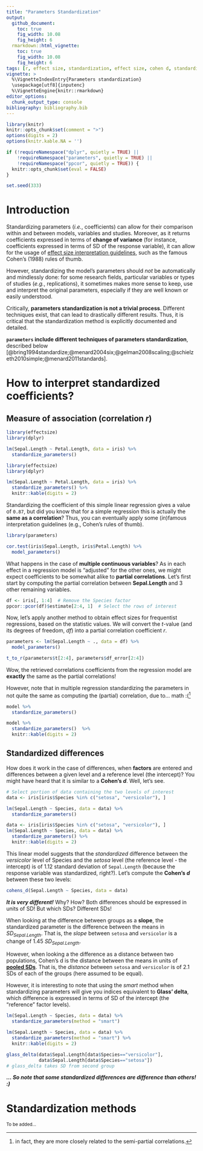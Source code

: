 ```yaml
---
title: "Parameters Standardization"
output: 
  github_document:
    toc: true
    fig_width: 10.08
    fig_height: 6
  rmarkdown::html_vignette:
    toc: true
    fig_width: 10.08
    fig_height: 6
tags: [r, effect size, standardization, effect size, cohen d, standardized coefficients]
vignette: >
  %\VignetteIndexEntry{Parameters standardization}
  \usepackage[utf8]{inputenc}
  %\VignetteEngine{knitr::rmarkdown}
editor_options: 
  chunk_output_type: console
bibliography: bibliography.bib
---
```


```r
library(knitr)
knitr::opts_chunk$set(comment = ">")
options(digits = 2)
options(knitr.kable.NA = '')

if (!requireNamespace("dplyr", quietly = TRUE) ||
    !requireNamespace("parameters", quietly = TRUE) ||
    !requireNamespace("ppcor", quietly = TRUE)) {
  knitr::opts_chunk$set(eval = FALSE)
}

set.seed(333)
```

# Introduction

Standardizing parameters (*i.e.*, coefficients) can allow for their comparison within and between models, variables and studies. Moreover, as it returns coefficients expressed in terms of **change of variance** (for instance, coefficients expressed in terms of SD of the response variable), it can allow for the usage of [effect size interpretation guidelines](https://easystats.github.io/effectsize/articles/interpret.html), such as the famous Cohen's (1988) rules of thumb.

However, standardizing the model's parameters should *not* be automatically and mindlessly done: for some research fields, particular variables or types of studies (*e.g.*, replications), it sometimes makes more sense to keep, use and interpret the original parameters, especially if they are well known or easily understood.

Critically, **parameters standardization is not a trivial process**. Different techniques exist, that can lead to drastically different results. Thus, it is critical that the standardization method is explicitly documented and detailed.

**`parameters` include different techniques of parameters standardization**, described below [@bring1994standardize;@menard2004six;@gelman2008scaling;@schielzeth2010simple;@menard2011standards].

# How to interpret standardized coefficients?


## Measure of association (correlation *r*)

```r
library(effectsize)
library(dplyr)

lm(Sepal.Length ~ Petal.Length, data = iris) %>% 
  standardize_parameters()
```
```r
library(effectsize)
library(dplyr)

lm(Sepal.Length ~ Petal.Length, data = iris) %>% 
  standardize_parameters() %>% 
  knitr::kable(digits = 2)
```

Standardizing the coefficient of this simple linear regression gives a value of `0.87`, but did you know that for a simple regression this is actually the **same as a correlation**? Thus, you can eventually apply some (*in*)famous interpretation guidelines (e.g., Cohen's rules of thumb).

```r
library(parameters)

cor.test(iris$Sepal.Length, iris$Petal.Length) %>% 
  model_parameters()
```


What happens in the case of **multiple continuous variables**? As in each effect in a regression model is "adjusted" for the other ones, we might expect coefficients to be somewhat alike to **partial correlations**. Let's first start by computing the partial correlation between **Sepal.Length** and 3 other remaining variables.


```r
df <- iris[, 1:4]  # Remove the Species factor
ppcor::pcor(df)$estimate[2:4, 1]  # Select the rows of interest
```


Now, let's apply another method to obtain effect sizes for frequentist regressions, based on the statistic values. We will convert the *t*-value (and its degrees of freedom, *df*) into a partial correlation coefficient *r*.


```r
parameters <- lm(Sepal.Length ~ ., data = df) %>% 
  model_parameters()

t_to_r(parameters$t[2:4], parameters$df_error[2:4])
```

Wow, the retrieved correlations coefficients from the regression model are **exactly** the same as the partial correlations!

However, note that in multiple regression standardizing the parameters in not quite the same as computing the (partial) correlation, due to... math :(^[in fact, they are more closely related to the semi-partial correlations.]

```r
model %>% 
  standardize_parameters() 
```
```r
model %>% 
  standardize_parameters()  %>% 
  knitr::kable(digits = 2)
```

## Standardized differences

How does it work in the case of differences, when **factors** are entered and differences between a given level and a reference level (the intercept)? You might have heard that it is similar to a **Cohen's *d***. Well, let's see.

```r
# Select portion of data containing the two levels of interest
data <- iris[iris$Species %in% c("setosa", "versicolor"), ]

lm(Sepal.Length ~ Species, data = data) %>% 
  standardize_parameters()
```
```r
data <- iris[iris$Species %in% c("setosa", "versicolor"), ]
lm(Sepal.Length ~ Species, data = data) %>% 
  standardize_parameters() %>% 
  knitr::kable(digits = 2)
```

This linear model suggests that the *standardized* difference between the *versicolor* level of Species and the *setosa* level (the reference level - the intercept) is of 1.12 standard deviation of `Sepal.Length` (because the response variable was standardized, right?). Let's compute the **Cohen's *d*** between these two levels:

```r
cohens_d(Sepal.Length ~ Species, data = data) 
```

***It is very different!*** Why? How? Both differences should be expressed in units of SD! But which SDs? Different SDs!

When looking at the difference between groups as a **slope**, the standardized parameter is the difference between the means in $SD_{Sepal.Length}$. That is, the *slope* between `setosa` and `versicolor` is a change of 1.45 $SD_{Sepal.Length}$.

However, when looking a the difference as a distance between two populations, Cohen's d is the distance between the means in units of [**pooled SDs**](https://easystats.github.io/effectsize/reference/sd_pooled.html). That is, the *distance* between `setosa` and `versicolor` is of 2.1 SDs of each of the groups (here assumed to be equal).

However, it is interesting to note that using the *smart* method when standardizing parameters will give you indices equivalent to **Glass' delta**, which difference is expressed in terms of SD of the intercept (the "reference" factor levels).

```r
lm(Sepal.Length ~ Species, data = data) %>%
  standardize_parameters(method = "smart")
```
```r
lm(Sepal.Length ~ Species, data = data) %>%
  standardize_parameters(method = "smart") %>%
  knitr::kable(digits = 2)
```
```r
glass_delta(data$Sepal.Length[data$Species=="versicolor"],
            data$Sepal.Length[data$Species=="setosa"])
# glass_delta takes SD from second group
```

***... So note that some standardized differences are difference than others! :)***

# Standardization methods

<sub>To be added...</sub>

<!-- ### **"refit"**: Re-fitting the model with standardized data -->

<!-- **This method is based on a complete model re-fit with a standardized version of data**. Hence, this method is equal to standardizing the variables before fitting the model. It is the "purest" and the most accurate (Neter et al., 1989), but it is also the most computationally costly and long (especially for heavy models such as, for instance, for Bayesian models). This method is particularly recommended for complex models that include interactions or transformations (e.g., polynomial or spline terms). -->


<!-- ```{r message=FALSE, warning=FALSE, results='hide'} -->
<!-- library(effectsize) -->

<!-- data <- iris -->
<!-- model <- lm(Sepal.Length ~ Petal.Width + Sepal.Width, data=data) -->

<!-- standardize_parameters(model, method="refit") -->
<!-- ``` -->
<!-- ```{r message=FALSE, warning=FALSE, echo=FALSE} -->
<!-- knitr::kable(standardize_parameters(model, method="refit"), digits=2) -->
<!-- ``` -->

<!-- The `robust` (default to `FALSE`) argument enables a **robust standardization of data**, *i.e.*, based on the **median** and **MAD** instead of the **mean** and **SD**. -->

<!-- ```{r warning=FALSE, message=FALSE, results='hide'} -->
<!-- standardize_parameters(model, method="refit", robust=TRUE) -->
<!-- ``` -->
<!-- ```{r message=FALSE, warning=FALSE, echo=FALSE} -->
<!-- knitr::kable(standardize_parameters(model, method="refit", robust=TRUE), digits=2) -->
<!-- ``` -->


<!-- This method is very flexible as it can be applied to all types of models (linear, logistic...). -->

<!-- ```{r warning=FALSE, message=FALSE, results='hide'} -->
<!-- data$binary <- ifelse(data$Sepal.Width > 3, 1, 0) -->
<!-- model <- glm(binary ~ Species + Sepal.Length, data = data, family="binomial") -->
<!-- standardize_parameters(model, method="refit") -->
<!-- ``` -->
<!-- ```{r message=FALSE, warning=FALSE, echo=FALSE} -->
<!-- knitr::kable(standardize_parameters(model, method="refit"), digits=2) -->
<!-- ``` -->

<!-- ### **"posthoc"**: Refit without refitting -->

<!-- Post-hoc standardization of the parameters, aiming at emulating the results obtained by "refit" without refitting the model. The coefficients are divided by the standard deviation (or MAD if `robust`) of the outcome (which becomes their expression 'unit'). Then, the coefficients related to numeric variables are additionally multiplied by the standard deviation (or MAD if `robust`) of the related terms, so that they correspond to changes of 1 SD of the predictor (e.g., "A change in 1 SD of *x* is related to a change of 0.24 of the SD of *y*). This does not apply to binary variables or factors, so the coefficients are still related to changes in levels. This method is not accurate and tend to give aberrant results when interactions are specified. -->

<!-- ```{r warning=FALSE, message=FALSE, results='hide'} -->
<!-- model <- lm(Sepal.Length ~ Petal.Width + Sepal.Width, data=data) -->
<!-- standardize_parameters(model, method="posthoc") -->
<!-- ``` -->
<!-- ```{r message=FALSE, warning=FALSE, echo=FALSE} -->
<!-- knitr::kable(standardize_parameters(model, method="posthoc"), digits=2) -->
<!-- ``` -->

<!-- ### **"smart"**: Standardization of Model's parameters with Adjustment, Reconnaissance and Transformation -->

<!-- Similar to `method = "posthoc"` in that it does not involve model refitting. The difference is that the SD of the response is computed on the relevant section of the data. For instance, if a factor with 3 levels A (the intercept), B and C is entered as a predictor, the effect corresponding to B vs. A will be scaled by the variance of the response at the intercept only. As a results, the coefficients for effects of factors are similar to a Glass' *delta*. -->


<!-- ```{r warning=FALSE, message=FALSE, results='hide'} -->
<!-- model <- lm(Sepal.Length ~ Petal.Width + Sepal.Width, data=data) -->
<!-- standardize_parameters(model, method="smart") -->
<!-- ``` -->
<!-- ```{r message=FALSE, warning=FALSE, echo=FALSE} -->
<!-- knitr::kable(standardize_parameters(model, method="smart"), digits=2) -->
<!-- ``` -->

<!-- ### **"basic"**: Raw scaling of the model frame -->

<!-- This method is similar to `method = "posthoc"`, but treats all variables as continuous: it also scales the coefficient by the standard deviation of model's matrix' parameter of factors levels (transformed to integers) or binary predictors. Although being inappropriate for these cases, this method is the one implemented by default in other software packages, such as `lm.beta::lm.beta()`. -->

<!-- ## Methods Comparison -->

<!-- We will use the "refit" method as the baseline. We will then compute the differences between these standardized parameters and the ones provided by the other functions. The **bigger the (absolute) number, the worse it is**.  -->

<!-- > **SPOILER ALERT: the standardization implemented in `effectsize` is the most accurate and the most flexible.** -->

<!-- ### Convenience function -->

<!-- ```{r message=FALSE, warning=FALSE} -->
<!-- library(effectsize) -->
<!-- library(lm.beta) -->
<!-- library(MuMIn) -->

<!-- comparison <- function(model, robust=FALSE){ -->
<!--   out <- standardize_parameters(model, method="refit", robust=robust)[1:2] -->

<!--   out$posthoc <- tryCatch({ -->
<!--     out[, 2] - standardize_parameters(model, method="posthoc", robust=robust)[, 2] -->
<!-- }, error = function(error_condition) { -->
<!--     "Error" -->
<!-- }) -->
<!--   out$basic <- tryCatch({ -->
<!--     out[, 2] - standardize_parameters(model, method="basic", robust=robust)[, 2] -->
<!-- }, error = function(error_condition) { -->
<!--     "Error" -->
<!-- }) -->

<!--   out$lm.beta <- tryCatch({ -->
<!--     out[, 2] - lm.beta::lm.beta(model)$standardized.coefficients -->
<!-- }, error = function(error_condition) { -->
<!--     "Error" -->
<!-- }, warning = function(warning_condition) { -->
<!--   "Error" -->
<!-- }) -->

<!--   out$MuMIn <- tryCatch({ -->
<!--     out[, 2] - MuMIn::std.coef(model, partial.sd=FALSE)[, 1] -->
<!-- }, error = function(error_condition) { -->
<!--     "Error" -->
<!-- }) -->

<!--   out[, 2] <- NULL -->
<!--   out -->
<!-- } -->
<!-- ``` -->

<!-- ### Data -->

<!-- ```{r message=FALSE, warning=FALSE} -->
<!-- data <- iris -->
<!-- data$Group_Sepal.Width <- as.factor(ifelse(data$Sepal.Width > 3, "High", "Low")) -->
<!-- data$Binary_Sepal.Width <- as.factor(ifelse(data$Sepal.Width > 3, 1, 0)) -->

<!-- summary(data) -->
<!-- ``` -->

<!-- ### Models with only numeric predictors -->


<!-- #### Linear Model -->

<!-- ```{r message=FALSE, warning=FALSE, results='hide'} -->
<!-- model <- lm(Sepal.Length ~ Petal.Width + Sepal.Width, data=data)  -->
<!-- comparison(model) -->
<!-- ``` -->
<!-- ```{r message=FALSE, warning=FALSE, echo=FALSE} -->
<!-- knitr::kable(comparison(model), digits=2, row.names = FALSE) -->
<!-- ``` -->


<!-- #### Logistic Model -->


<!-- ```{r message=FALSE, warning=FALSE, results='hide'} -->
<!-- model <- glm(Binary_Sepal.Width ~ Petal.Width + Sepal.Length, data=data, family="binomial") -->
<!-- comparison(model) -->
<!-- ``` -->
<!-- ```{r message=FALSE, warning=FALSE, echo=FALSE} -->
<!-- knitr::kable(comparison(model), digits=2, row.names = FALSE) -->
<!-- ``` -->

<!-- #### Linear Mixed Model -->


<!-- ```{r message=FALSE, warning=FALSE, results='hide'} -->
<!-- library(lme4) -->

<!-- model <- lme4::lmer(Sepal.Length ~ Petal.Width + Sepal.Width + (1|Species), data=data) -->
<!-- comparison(model) -->
<!-- ``` -->
<!-- ```{r message=FALSE, warning=FALSE, echo=FALSE} -->
<!-- knitr::kable(comparison(model), digits=2, row.names = FALSE) -->
<!-- ``` -->

<!-- #### Bayesian Models -->

<!-- ```{r message=FALSE, warning=FALSE, eval=FALSE} -->
<!-- library(rstanarm) -->

<!-- model <- stan_glm(Sepal.Length ~ Petal.Width + Sepal.Width, data=data) -->
<!-- comparison(model) -->
<!-- ``` -->
<!-- ```{r message=FALSE, warning=FALSE, echo=FALSE} -->
<!-- library(rstanarm) -->
<!-- model <- stan_glm(Sepal.Length ~ Petal.Width + Sepal.Width, data=data, refresh = 0) -->
<!-- knitr::kable(comparison(model), digits=2, row.names = FALSE) -->
<!-- ``` -->


<!-- For these simple models, **all methods return results equal to the "refit" method** (although the other packages fail). -->


<!-- #### Transformation -->

<!-- ```{r message=FALSE, warning=FALSE, results='hide'} -->
<!-- model <- lm(Sepal.Length ~ poly(Petal.Width, 2) + poly(Sepal.Width, 2), data=data) -->
<!-- comparison(model) -->
<!-- ``` -->
<!-- ```{r message=FALSE, warning=FALSE, echo=FALSE} -->
<!-- knitr::kable(comparison(model), digits=2, row.names = FALSE) -->
<!-- ``` -->

<!-- When transformation are involved (e.g., polynomial transformations), **the basic method becomes very unreliable**. -->



<!-- ### Models with factors -->

<!-- #### Linear Model -->


<!-- ```{r message=FALSE, warning=FALSE, results='hide'} -->
<!-- model <- lm(Sepal.Length ~ Petal.Width + Group_Sepal.Width, data=data)  -->
<!-- comparison(model) -->
<!-- ``` -->
<!-- ```{r message=FALSE, warning=FALSE, echo=FALSE} -->
<!-- knitr::kable(comparison(model), digits=2, row.names = FALSE) -->
<!-- ``` -->



<!-- #### Logistic Model -->


<!-- ```{r message=FALSE, warning=FALSE, results='hide'} -->
<!-- model <- glm(Binary_Sepal.Width ~ Petal.Width + Species, data=data, family="binomial") -->
<!-- comparison(model) -->
<!-- ``` -->
<!-- ```{r message=FALSE, warning=FALSE, echo=FALSE} -->
<!-- knitr::kable(comparison(model), digits=2, row.names = FALSE) -->
<!-- ``` -->


<!-- #### Linear Mixed Model -->


<!-- ```{r message=FALSE, warning=FALSE, results='hide'} -->
<!-- library(lme4) -->

<!-- model <- lme4::lmer(Sepal.Length ~ Petal.Length + Group_Sepal.Width + (1|Species), data=data) -->
<!-- comparison(model) -->
<!-- ``` -->
<!-- ```{r message=FALSE, warning=FALSE, echo=FALSE} -->
<!-- knitr::kable(comparison(model), digits=2, row.names = FALSE) -->
<!-- ``` -->


<!-- #### Bayesian Models -->

<!-- ```{r message=FALSE, warning=FALSE, eval=FALSE} -->
<!-- library(rstanarm) -->

<!-- model <- stan_lmer(Sepal.Length ~ Petal.Width + Group_Sepal.Width + (1|Species), data=data) -->
<!-- comparison(model) -->
<!-- ``` -->
<!-- ```{r message=FALSE, warning=FALSE, echo=FALSE} -->
<!-- library(rstanarm) -->
<!-- model <- stan_lmer(Sepal.Length ~ Petal.Width + Group_Sepal.Width + (1|Species), data=data, refresh = 0, iter = 500) -->
<!-- knitr::kable(comparison(model), digits=2, row.names = FALSE) -->
<!-- ``` -->

<!-- When factors are involved, the basic method (that standardizes the numeric transformation of factors) give again different results. -->



<!-- ### Models with interactions -->

<!-- Long story short, coeffcient obtained via **posthoc** standardization (without refitting the model) go berserk when interactions are involved. However, **this is "normal"**: a regression model estimates coefficient between two variables when the other predictors are at 0 (are *fixed* at 0, that people interpret as *"adjusted for"*). When a standardized data is passed (in the *refit* method), the effects and interactions are estimated at the **means** of the other predictors (because 0 is the mean for a standardized variable). Whereas in posthoc standardization, this coefficient correspond to something different (because the 0 corresponds to something different in standardzed and non-standardized data). In other words, when it comes to interaction, passing standardized data results in a different model, which coefficient have an intrinsically different meaning from unstandardized data. And as [for now](https://github.com/easystats/effectsize/issues/6), we are unable to retrieve one from another. -->


<!-- #### Between continuous -->

<!-- ```{r message=FALSE, warning=FALSE, results='hide'} -->
<!-- model <- lm(Sepal.Length ~ Petal.Width * Sepal.Width, data=data) -->
<!-- comparison(model) -->
<!-- ``` -->
<!-- ```{r message=FALSE, warning=FALSE, echo=FALSE} -->
<!-- knitr::kable(comparison(model), digits=2, row.names = FALSE) -->
<!-- ``` -->

<!-- #### Between factors -->

<!-- ```{r message=FALSE, warning=FALSE, results='hide'} -->
<!-- model <- lm(Sepal.Length ~ Species * Group_Sepal.Width, data=data) -->
<!-- comparison(model) -->
<!-- ``` -->
<!-- ```{r message=FALSE, warning=FALSE, echo=FALSE} -->
<!-- knitr::kable(comparison(model), digits=2, row.names = FALSE) -->
<!-- ``` -->


<!-- #### Between factors and continuous -->

<!-- ```{r message=FALSE, warning=FALSE, results='hide'} -->
<!-- model <- lm(Sepal.Length ~ Petal.Width * Group_Sepal.Width, data=data) -->
<!-- comparison(model) -->
<!-- ``` -->
<!-- ```{r message=FALSE, warning=FALSE, echo=FALSE} -->
<!-- knitr::kable(comparison(model), digits=2, row.names = FALSE) -->
<!-- ``` -->

<!-- ```{r message=FALSE, warning=FALSE, results='hide'} -->
<!-- model <- lm(Sepal.Length ~ Group_Sepal.Width * Petal.Width, data=data) -->
<!-- comparison(model) -->
<!-- ``` -->
<!-- ```{r message=FALSE, warning=FALSE, echo=FALSE} -->
<!-- knitr::kable(comparison(model), digits=2, row.names = FALSE) -->
<!-- ``` -->


<!-- ## Conclusion -->

<!-- Use `refit` if possible, but if no interactions, can use `posthoc` or `smart`. -->


<!-- # References -->



